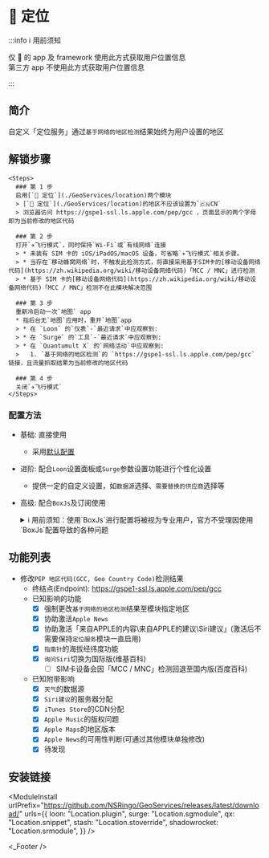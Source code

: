 
# 📍 定位

:::info ℹ️ 用前须知

仅  的 app 及 framework 使用此方式获取用户位置信息  
第三方 app 不使用此方式获取用户位置信息  

:::
## 简介
自定义「定位服务」通过`基于网络的地区检测`结果始终为用户设置的地区  

## 解锁步骤

    <Steps>
      ### 第 1 步
      启用[`📍 定位`](./GeoServices/location)两个模块
      > [`📍 定位`](./GeoServices/location)的地区不应该设置为`🇨🇳CN`  
      > 浏览器访问 https://gspe1-ssl.ls.apple.com/pep/gcc ，页面显示的两个字母即为当前修改的地区代码

      ### 第 2 步
      打开`✈️飞行模式`，同时保持`Wi-Fi`或`有线网络`连接
      > * 未装有 SIM 卡的 iOS/iPadOS/macOS 设备，可省略`✈️飞行模式`相关步骤。  
      > * 当存在`移动蜂窝网络`时，不触发此检测方式，将直接采用基于SIM卡的[移动设备网络代码](https://zh.wikipedia.org/wiki/移动设备网络代码)「MCC / MNC」进行检测
      > * 基于 SIM 卡的[移动设备网络代码](https://zh.wikipedia.org/wiki/移动设备网络代码)「MCC / MNC」检测不在此模块解决范围  

      ### 第 3 步
      重新冷启动一次`地图` app
      * 指后台无`地图`应用时，重开`地图`app
      > * 在 `Loon` 的`仪表`-`最近请求`中应观察到:  
      > * 在 `Surge` 的`工具`-`最近请求`中应观察到:  
      > * 在 `Quantumult X` 的`网络活动`中应观察到:  
      >   1. `基于网络的地区检测`的 `https://gspe1-ssl.ls.apple.com/pep/gcc` 链接，且流量抓取结果为当前修改的地区代码  

      ### 第 4 步
      关闭`✈️飞行模式`
    </Steps>

### 配置方法
* 基础: 直接使用
  * 采用[默认配置](#默认设置)
* 进阶: 配合`Loon`设置面板或`Surge`参数设置功能进行个性化设置
  * 提供一定的自定义设置，如`数据源`选择、`需要替换的供应商`选择等
* 高级: 配合`BoxJs`及订阅使用
  <details>
  <summary>ℹ️ 用前须知：使用`BoxJs`进行配置将被视为专业用户，官方不受理因使用`BoxJs`配置导致的各种问题</summary>

  1. 安装`BoxJs`插件并更新引用资源或脚本:
     * 安装方法及下载链接详见: [🧰 BoxJs](./box-js)
  2. 在`BoxJs`的配置面板中进行个性化设置:
     1. 浏览器访问[BoxJs.com](http://boxjs.com)
     2. 在[`应用`](http://boxjs.com/#/app)页面点开` iRingo`折叠
     3. 在[`📍 定位`](http://boxjs.com/#/app/iRingo.Location)根据需要填写您的设置信息
  </details>

## 功能列表
* 修改`PEP 地区代码(GCC, Geo Country Code)`检测结果
  * 终结点(Endpoint): https://gspe1-ssl.ls.apple.com/pep/gcc
  * 已知影响的功能
    - [x] 强制更改`基于网络的地区检测`结果至模块指定地区  
    - [x] 协助激活`Apple News` 
    - [x] 协助激活「来自APPLE的内容\来自APPLE的建议\Siri建议」(激活后不需要保持`定位服务`模块一直启用) 
    - [x] `指南针`的海拔经纬度功能
    - [x] `询问Siri`切换为国际版(维基百科)
      - [ ] SIM卡设备会因「MCC / MNC」检测回退至国内版(百度百科)
  * 已知附带影响
    - [x] `天气`的数据源
    - [x] `Siri建议`的服务器分配
    - [x] `iTunes Store`的CDN分配
    - [x] `Apple Music`的版权问题
    - [x] `Apple Maps`的地区版本
    - [x] `Apple News`的可用性判断(可通过其他模块单独修改) 
    - [x] 待发现

## 安装链接

<ModuleInstall
  urlPrefix="https://github.com/NSRingo/GeoServices/releases/latest/download/"
  urls={{
    loon: "Location.plugin",
    surge: "Location.sgmodule",
    qx: "Location.snippet",
    stash: "Location.stoverride",
    shadowrocket: "Location.srmodule",
  }}
/>

<_Footer />
